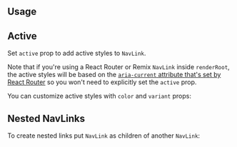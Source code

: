 

## Usage

<Demo data={NavLinkDemos.usage} />

## Active

Set `active` prop to add active styles to `NavLink`.

Note that if you're using a React Router or Remix `NavLink` inside `renderRoot`, the active styles will be based on the
[`aria-current` attribute that's set by React Router](https://reactrouter.com/en/main/components/nav-link#aria-current)
so you won't need to explicitly set the `active` prop.

You can customize active styles with `color` and `variant` props:

<Demo data={NavLinkDemos.active} />

<AutoContrast component="NavLink" />

<Demo data={NavLinkDemos.autoContrast} />

## Nested NavLinks

To create nested links put `NavLink` as children of another `NavLink`:

<Demo data={NavLinkDemos.nested} />

<Polymorphic
  defaultElement="a"
  changeToElement="button"
  component="NavLink"
  withNext
/>

<GetElementRef component="NavLink" refType="a" />
